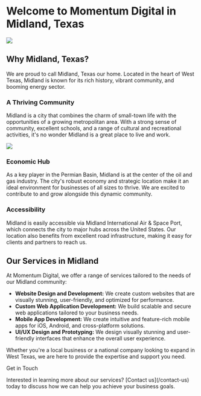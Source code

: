 

# Welcome to Momentum Digital in Midland, Texas

<Image src={midland} className="rounded-lg" />

## Why Midland, Texas?

We are proud to call Midland, Texas our home. Located in the heart of West
Texas, Midland is known for its rich history, vibrant community, and booming
energy sector.

### A Thriving Community

Midland is a city that combines the charm of small-town life with the
opportunities of a growing metropolitan area. With a strong sense of community,
excellent schools, and a range of cultural and recreational activities, it's no
wonder Midland is a great place to live and work.

<Image src={pumpJack} width={400} className="rounded-lg" />

### Economic Hub

As a key player in the Permian Basin, Midland is at the center of the oil and
gas industry. The city's robust economy and strategic location make it an ideal
environment for businesses of all sizes to thrive. We are excited to contribute
to and grow alongside this dynamic community.

### Accessibility

Midland is easily accessible via Midland International Air & Space Port, which
connects the city to major hubs across the United States. Our location also
benefits from excellent road infrastructure, making it easy for clients and
partners to reach us.

## Our Services in Midland

At Momentum Digital, we offer a range of services tailored to the needs of our
Midland community:

-   **Website Design and Development:** We create custom websites that are
    visually stunning, user-friendly, and optimized for performance.
-   **Custom Web Application Development:** We build scalable and secure web
    applications tailored to your business needs.
-   **Mobile App Development:** We create intuitive and feature-rich mobile apps
    for iOS, Android, and cross-platform solutions.
-   **UI/UX Design and Prototyping:** We design visually stunning and
    user-friendly interfaces that enhance the overall user experience.

Whether you're a local business or a national company looking to expand in West
Texas, we are here to provide the expertise and support you need.

<div className="mt-10 bg-gray-200 p-4 rounded-lg">
    <div className="text-2xl font-bold mb-4 mt-4">Get in Touch</div>
    <p className="text-gray-600">
        Interested in learning more about our services? [Contact
        us](/contact-us) today to discuss how we can help you achieve your
        business goals.
    </p>
</div>

